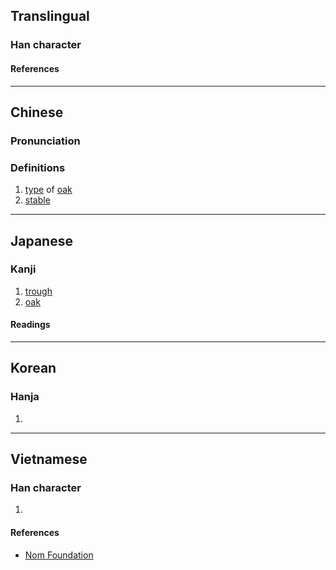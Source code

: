 {{also|枥}}
{{character info/new}}
==Translingual==

===Han character===
{{Han char|rn=75|rad=木|as=16|sn=20|four=41911|canj=DMHM|ids=⿰木歷}}

====References====
{{Han ref|kx=0561.160|dkj=15846|dj=0950.070|hdz=21316.110|uh=6AEA}}

----

==Chinese==
{{zh-forms|s=枥|alt=𫞒}}

===Pronunciation===
{{zh-pron
|m=lì
|c=lik1
|mc=y
|oc=y
|ma=
|cat=n
}}

===Definitions===
{{zh-hanzi}}

# [[type]] of [[oak]]
# [[stable]]

----

==Japanese==

===Kanji===
{{ja-kanji|grade=|rs=木16}}

# [[trough]]
# [[oak]]

====Readings====
{{ja-readings
|on=れき
|kun=かいばおけ, くぬぎ
}}

----

==Korean==

===Hanja===
{{ko-hanja|hangeul=[[력]]>[[역]]|eumhun=|rv=ryeok>yeok|mr=ryŏk>yŏk|y=lyek>yek}}

# {{defn|lang=ko|sort=木16}}

----

==Vietnamese==

===Han character===
{{vi-readings|rs=木16|reading=lịch}}

# {{defn|lang=vi|sort=木16}}

====References====
* [http://nomfoundation.org/common/nom_details.php?codepoint=6aea Nom Foundation]